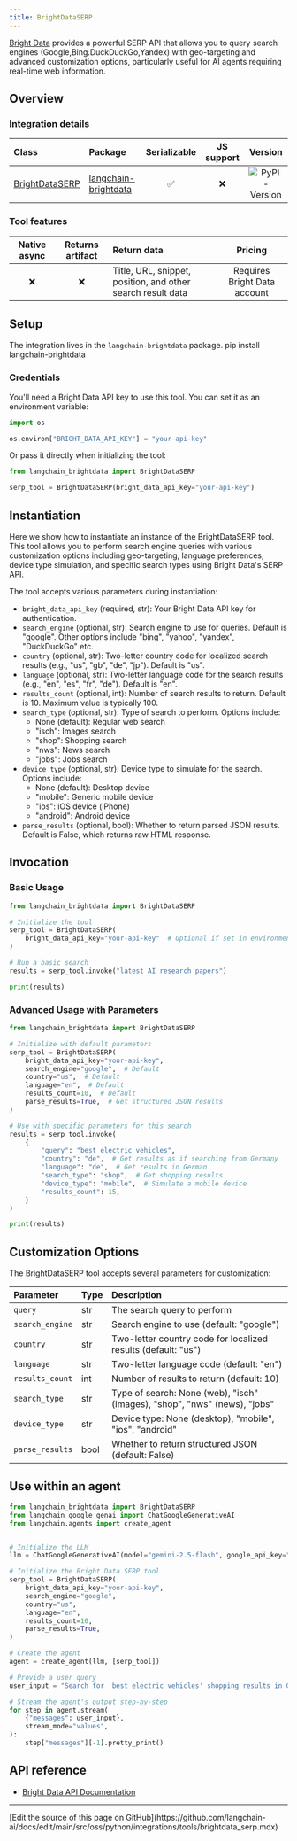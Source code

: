 ```yaml
---
title: BrightDataSERP
---
```


[Bright Data](https://brightdata.com/) provides a powerful SERP API that allows you to query search engines (Google,Bing.DuckDuckGo,Yandex) with geo-targeting and advanced customization options, particularly useful for AI agents requiring real-time web information.

## Overview

### Integration details

|Class|Package|Serializable|JS support|Version|
|:--|:--|:-:|:-:|:-:|
|[BrightDataSERP](https://pypi.org/project/langchain-brightdata/)|[langchain-brightdata](https://pypi.org/project/langchain-brightdata/)|✅|❌|![PyPI - Version](https://img.shields.io/pypi/v/langchain-brightdata?style=flat-square&label=%20)|

### Tool features

|Native async|Returns artifact|Return data|Pricing|
|:-:|:-:|:--|:-:|
|❌|❌|Title, URL, snippet, position, and other search result data|Requires Bright Data account|

## Setup

The integration lives in the `langchain-brightdata` package.
pip install langchain-brightdata

### Credentials

You'll need a Bright Data API key to use this tool. You can set it as an environment variable:

```python
import os

os.environ["BRIGHT_DATA_API_KEY"] = "your-api-key"
```

Or pass it directly when initializing the tool:

```python
from langchain_brightdata import BrightDataSERP

serp_tool = BrightDataSERP(bright_data_api_key="your-api-key")
```

## Instantiation

Here we show how to instantiate an instance of the BrightDataSERP tool. This tool allows you to perform search engine queries with various customization options including geo-targeting, language preferences, device type simulation, and specific search types using Bright Data's SERP API.

The tool accepts various parameters during instantiation:

- `bright_data_api_key` (required, str): Your Bright Data API key for authentication.
- `search_engine` (optional, str): Search engine to use for queries. Default is "google". Other options include "bing", "yahoo", "yandex", "DuckDuckGo" etc.
- `country` (optional, str): Two-letter country code for localized search results (e.g., "us", "gb", "de", "jp"). Default is "us".
- `language` (optional, str): Two-letter language code for the search results (e.g., "en", "es", "fr", "de"). Default is "en".
- `results_count` (optional, int): Number of search results to return. Default is 10. Maximum value is typically 100.
- `search_type` (optional, str): Type of search to perform. Options include:
  - None (default): Regular web search
  - "isch": Images search
  - "shop": Shopping search
  - "nws": News search
  - "jobs": Jobs search
- `device_type` (optional, str): Device type to simulate for the search. Options include:
  - None (default): Desktop device
  - "mobile": Generic mobile device
  - "ios": iOS device (iPhone)
  - "android": Android device
- `parse_results` (optional, bool): Whether to return parsed JSON results. Default is False, which returns raw HTML response.

## Invocation

### Basic Usage

```python
from langchain_brightdata import BrightDataSERP

# Initialize the tool
serp_tool = BrightDataSERP(
    bright_data_api_key="your-api-key"  # Optional if set in environment variables
)

# Run a basic search
results = serp_tool.invoke("latest AI research papers")

print(results)
```

### Advanced Usage with Parameters

```python
from langchain_brightdata import BrightDataSERP

# Initialize with default parameters
serp_tool = BrightDataSERP(
    bright_data_api_key="your-api-key",
    search_engine="google",  # Default
    country="us",  # Default
    language="en",  # Default
    results_count=10,  # Default
    parse_results=True,  # Get structured JSON results
)

# Use with specific parameters for this search
results = serp_tool.invoke(
    {
        "query": "best electric vehicles",
        "country": "de",  # Get results as if searching from Germany
        "language": "de",  # Get results in German
        "search_type": "shop",  # Get shopping results
        "device_type": "mobile",  # Simulate a mobile device
        "results_count": 15,
    }
)

print(results)
```

## Customization Options

The BrightDataSERP tool accepts several parameters for customization:

|Parameter|Type|Description|
|:--|:--|:--|
|`query`|str|The search query to perform|
|`search_engine`|str|Search engine to use (default: "google")|
|`country`|str|Two-letter country code for localized results (default: "us")|
|`language`|str|Two-letter language code (default: "en")|
|`results_count`|int|Number of results to return (default: 10)|
|`search_type`|str|Type of search: None (web), "isch" (images), "shop", "nws" (news), "jobs"|
|`device_type`|str|Device type: None (desktop), "mobile", "ios", "android"|
|`parse_results`|bool|Whether to return structured JSON (default: False)|

## Use within an agent

```python
from langchain_brightdata import BrightDataSERP
from langchain_google_genai import ChatGoogleGenerativeAI
from langchain.agents import create_agent


# Initialize the LLM
llm = ChatGoogleGenerativeAI(model="gemini-2.5-flash", google_api_key="your-api-key")

# Initialize the Bright Data SERP tool
serp_tool = BrightDataSERP(
    bright_data_api_key="your-api-key",
    search_engine="google",
    country="us",
    language="en",
    results_count=10,
    parse_results=True,
)

# Create the agent
agent = create_agent(llm, [serp_tool])

# Provide a user query
user_input = "Search for 'best electric vehicles' shopping results in Germany in German using mobile."

# Stream the agent's output step-by-step
for step in agent.stream(
    {"messages": user_input},
    stream_mode="values",
):
    step["messages"][-1].pretty_print()
```

## API reference

- [Bright Data API Documentation](https://docs.brightdata.com/scraping-automation/serp-api/introduction)

---

<Callout icon="pen-to-square" iconType="regular">
  [Edit the source of this page on GitHub](https://github.com/langchain-ai/docs/edit/main/src/oss/python/integrations/tools/brightdata_serp.mdx)
</Callout>
